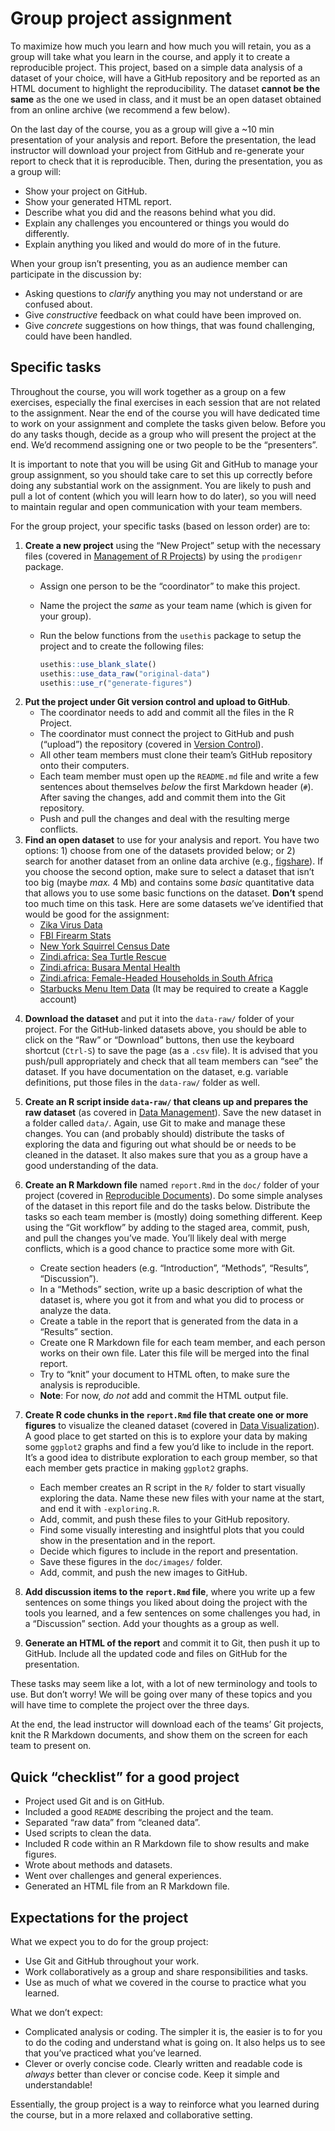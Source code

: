 # Group project assignment {#assignment}

To maximize how much you learn and how much you will retain, 
you as a group will take what you learn in the course, 
and apply it to create a reproducible project. This project, based on a simple data analysis of a dataset of your choice, will have a GitHub repository and be reported as an HTML document to highlight the reproducibility. 
The dataset **cannot be the same** as the one we used in class,
and it must be an open dataset obtained from an online archive (we recommend a few
below).

On the last day of the course, 
you as a group will give a ~10 min presentation of your analysis and report.
Before the presentation, the lead instructor will download your project
from GitHub and re-generate your report to check that it is reproducible.
Then, during the presentation, you as a group will:

- Show your project on GitHub.
- Show your generated HTML report.
- Describe what you did and the reasons behind what you did.
- Explain any challenges you encountered or things you would do differently.
- Explain anything you liked and would do more of in the future.

When your group isn't presenting, 
you as an audience member can participate in the discussion by:

- Asking questions to *clarify* anything you may not understand or are confused about.
- Give *constructive* feedback on what could have been improved on.
- Give *concrete* suggestions on how things, that was found challenging, could have been handled.

## Specific tasks

Throughout the course, you will work together as a group on a few exercises, 
especially the final exercises in each session that are not related to the 
assignment. Near the end of the course you will have dedicated time to work
on your assignment and complete the tasks given below. Before you do any tasks
though, decide as a group who will present the project at the end. We'd
recommend assigning one or two people to be the "presenters".

It is important to note that you will be using Git and GitHub to manage your
group assignment, so you should take care to set this up correctly before doing
any substantial work on the assignment. You are likely to push and pull a lot of
content (which you will learn how to do later), so you will need to maintain regular
and open communication with your team members.

For the group project, your specific tasks (based on lesson order) are to:

1. **Create a new project** using the "New Project" setup with the necessary files
(covered in [Management of R Projects](r-project-management.html)) 
by using the `prodigenr` package.
    - Assign one person to be the "coordinator" to make this project.
    - Name the project the *same* as your team name (which is given for your group).
    - Run the below functions from the `usethis` package to setup the project 
    and to create the following files:


    
        ```r
        usethis::use_blank_slate()
        usethis::use_data_raw("original-data")
        usethis::use_r("generate-figures")
        ```

2. **Put the project under Git version control and upload to GitHub**.
    - The coordinator needs to add and commit all the files in the R Project.
    - The coordinator must connect the project to GitHub and push ("upload") the
    repository (covered in [Version Control](version-control.html)).
    - All other team members must clone their team's GitHub repository onto their
    computers.
    - Each team member must open up the `README.md` file and write a few
    sentences about themselves *below* the first Markdown header (`#`). After
    saving the changes, add and commit them into the Git repository.
    - Push and pull the changes and deal with the resulting merge conflicts.

3. **Find an open dataset** to use for your analysis and report. You have two
options: 1) choose from one of the datasets provided below; or 2) search
for another dataset from an online data archive (e.g., [figshare]). If you choose
the second option, make sure to select a dataset that isn't too big (maybe
*max.* 4 Mb) and contains some *basic* quantitative data that allows you to use
some basic functions on the dataset. **Don't** spend too much time on this task.
Here are some datasets we've identified that would be good for the assignment:
    - [Zika Virus Data](https://github.com/BuzzFeedNews/zika-data/blob/master/data/raw/paho-who/paho-who-cases-reported-latest.csv)
    - [FBI Firearm Stats](https://github.com/hchats/nics-firearm-background-checks/blob/master/data/nics-firearm-background-checks.csv)
    - [New York Squirrel Census Date](https://github.com/rfordatascience/tidytuesday/blob/master/data/2019/2019-10-29/nyc_squirrels.csv)
    - [Zindi.africa: Sea Turtle Rescue](https://gitlab.com/rostools/r-cubed/-/blob/master/data/turtles.zip)
    - [Zindi.africa: Busara Mental Health](https://gitlab.com/rostools/r-cubed/-/blob/master/data/rural_kenya.zip)
    - [Zindi.africa: Female-Headed Households in South Africa](https://gitlab.com/rostools/r-cubed/-/blob/master/data/rsa_wards.zip)
    - [Starbucks Menu Item Data](https://www.kaggle.com/starbucks/starbucks-menu) (It may be required to create a Kaggle account)
    
[figshare]: https://figshare.com/

4. **Download the dataset** and put it into the `data-raw/` folder of your
project. For the GitHub-linked datasets above, you should be able to click on the
"Raw" or "Download" buttons, then use the keyboard shortcut (`Ctrl-S`) to save
the page (as a `.csv` file). It is advised that you push/pull appropriately and
check that all team members can "see" the dataset. If you have documentation on
the dataset, e.g. variable definitions, put those files in the `data-raw/`
folder as well.

5. **Create an R script inside `data-raw/` that cleans up and prepares the raw dataset**
(as covered in [Data Management](wrangling.html)).
Save the new dataset in a folder called `data/`. Again, use Git to make and
manage these changes. You can (and probably should) distribute the tasks of
exploring the data and figuring out what should be or needs to be cleaned in the
dataset. It also makes sure that you as a group have a good understanding of the
data.

6. **Create an R Markdown file** named `report.Rmd` in the `doc/` folder of your project
(covered in [Reproducible Documents](reproducible-documents.html)).
Do some simple analyses of the dataset in this report file 
and do the tasks below.
Distribute the tasks so each team member is (mostly) doing something different.
Keep using the "Git workflow" by adding to the staged area, commit, push, and
pull the changes you've made. You'll likely deal with merge conflicts, which is
a good chance to practice some more with Git.
    - Create section headers (e.g. "Introduction", "Methods", "Results", "Discussion").
    - In a "Methods" section, write up a basic description of what the dataset is, where you got it
    from and what you did to process or analyze the data.
    - Create a table in the report that is generated from the data in a "Results"
    section.
    - Create one R Markdown file for each team member,
    and each person works on their own file.
    Later this file will be merged into the final report.
    - Try to "knit" your document to HTML often, 
    to make sure the analysis is reproducible.
    - **Note**: For now, *do not* add and commit the HTML output file.


7. **Create R code chunks in the `report.Rmd` file that create 
one or more figures** to visualize the cleaned dataset 
(covered in [Data Visualization](visualization.html)). 
A good place to get started on this is to explore your data by making
some `ggplot2` graphs and find a few you'd like to include in the report.
It's a good idea to distribute exploration to each group member,
so that each member gets practice in making `ggplot2` graphs.
    - Each member creates an R script in the `R/` folder
    to start visually exploring the data.
    Name these new files with your name at the start, and end it with `-exploring.R`.
    - Add, commit, and push these files to your GitHub repository.
    - Find some visually interesting
    and insightful plots that you could show in the presentation 
    and in the report.
    - Decide which figures to include in the report and presentation.
    - Save these figures in the `doc/images/` folder.
    - Add, commit, and push the new images to GitHub.


8. **Add discussion items to the `report.Rmd` file**, where you write up a few sentences on some things you liked about doing the project with
    the tools you learned, and a few sentences on some challenges you had, in a
    "Discussion" section.
    Add your thoughts as a group as well.

9. **Generate an HTML of the report** and commit it to Git, then push it up to 
GitHub. Include all the updated code and files on GitHub for the presentation.

These tasks may seem like a lot, with a lot of new terminology and tools to use. 
But don't worry! We will be going over many of these topics and you will have time
to complete the project over the three days.

At the end, the lead instructor will download each of the teams' Git projects,
knit the R Markdown documents, 
and show them on the screen for each team to present on.

## Quick "checklist" for a good project

- Project used Git and is on GitHub.
- Included a good `README` describing the project and the team.
- Separated "raw data" from "cleaned data".
- Used scripts to clean the data.
- Included R code within an R Markdown file to show results and make figures.
- Wrote about methods and datasets.
- Went over challenges and general experiences.
- Generated an HTML file from an R Markdown file.

## Expectations for the project

What we expect you to do for the group project:

- Use Git and GitHub throughout your work.
- Work collaboratively as a group and share responsibilities and tasks.
- Use as much of what we covered in the course to practice what you learned.

What we don't expect:

- Complicated analysis or coding. 
The simpler it is, the easier is to for you to do the coding 
and understand what is going on.
It also helps us to see that you've practiced what you've learned.
- Clever or overly concise code. 
Clearly written and readable code is *always* better than clever or concise code.
Keep it simple and understandable!

Essentially, the group project is a way to reinforce what you learned during the
course, but in a more relaxed and collaborative setting.
